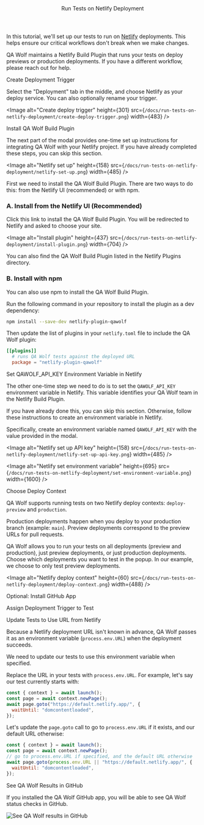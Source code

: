 

<Layout>

<Header>Run Tests on Netlify Deployment</Header>

In this tutorial, we'll set up our tests to run on <a href="https://www.netlify.com/" target="_blank">Netlify</a> deployments. This helps ensure our critical workflows don't break when we make changes.

QA Wolf maintains a <ExternalLink href="https://app.netlify.com/plugins/netlify-plugin-qawolf/install">Netlify Build Plugin</ExternalLink> that runs your tests on <ExternalLink href="https://www.netlify.com/blog/2016/07/20/introducing-deploy-previews-in-netlify">deploy previews</ExternalLink> or production deployments. If you have a different workflow, please <ExternalLink href="https://slack.qawolf.com">reach out for help</ExternalLink>.

<SubHeader>Create Deployment Trigger</SubHeader>

<CreateTrigger description="on Netlify deployments" />

Select the "Deployment" tab in the middle, and choose Netlify as your deploy service.
You can also optionally rename your trigger.

<Image
  alt="Create deploy trigger"
  height={301}
  src={`/docs/run-tests-on-netlify-deployment/create-deploy-trigger.png`}
  width={483}
/>

<SubHeader>Install QA Wolf Build Plugin</SubHeader>

The next part of the modal provides one-time set up instructions for integrating QA Wolf with your Netlify project. If you have already completed these steps, you can skip this section.

<Image
  alt="Netlify set up"
  height={158}
  src={`/docs/run-tests-on-netlify-deployment/netlify-set-up.png`}
  width={485}
/>

First we need to install the QA Wolf Build Plugin. There are two ways to do this: from the <ExternalLink href="https://app.netlify.com/plugins/netlify-plugin-qawolf/install">Netlify UI</ExternalLink> (recommended) or with <ExternalLink href="https://www.npmjs.com/">npm</ExternalLink>.

### A. Install from the Netlify UI (Recommended)

Click <ExternalLink href="https://app.netlify.com/plugins/netlify-plugin-qawolf/install">
this link to install the QA Wolf Build Plugin</ExternalLink>. You will be redirected to Netlify and asked to choose your site.

<Image
  alt="Install plugin"
  height={437}
  src={`/docs/run-tests-on-netlify-deployment/install-plugin.png`}
  width={704}
/>

You can also find the QA Wolf Build Plugin listed in the <ExternalLink href="https://app.netlify.com/plugins">Netlify Plugins directory</ExternalLink>.

### B. Install with npm

You can also use <ExternalLink href="https://www.npmjs.com/">npm</ExternalLink> to install the QA Wolf Build Plugin.

Run the following command in your repository to install the plugin as a dev dependency:

```bash
npm install --save-dev netlify-plugin-qawolf
```

Then update the list of plugins in your `netlify.toml` file to include the QA Wolf plugin:

```toml
[[plugins]]
  # runs QA Wolf tests against the deployed URL
  package = "netlify-plugin-qawolf"
```

<SubHeader>Set QAWOLF_API_KEY Environment Variable in Netlify</SubHeader>

The other one-time step we need to do is to set the `QAWOLF_API_KEY` environment variable in Netlify. This variable identifies your QA Wolf team in the Netlify Build Plugin.

If you have already done this, you can skip this section. Otherwise, follow <ExternalLink href="https://docs.netlify.com/configure-builds/environment-variables/#declare-variables">these instructions</ExternalLink> to create an environment variable in Netlify.

Specifically, create an environment variable named `QAWOLF_API_KEY` with the value provided in the modal.

<Image
  alt="Netlify set up API key"
  height={158}
  src={`/docs/run-tests-on-netlify-deployment/netlify-set-up-api-key.png`}
  width={485}
/>

<Image
  alt="Netlify set environment variable"
  height={695}
  src={`/docs/run-tests-on-netlify-deployment/set-environment-variable.png`}
  width={1600}
/>

<SubHeader>Choose Deploy Context</SubHeader>

QA Wolf supports running tests on two Netlify <ExternalLink href="https://docs.netlify.com/site-deploys/overview/#deploy-contexts">deploy contexts</ExternalLink>: `deploy-preview` and `production`.

Production deployments happen when you deploy to your production branch (example: `main`). Preview deployments correspond to the preview URLs for pull requests.

QA Wolf allows you to run your tests on all deployments (preview and production), just preview deployments, or just production deployments. Choose which deployments you want to test in the popup. In our example, we choose to only test preview deployments.

<Image
  alt="Netlify deploy context"
  height={60}
  src={`/docs/run-tests-on-netlify-deployment/deploy-context.png`}
  width={488}
/>

<SubHeader>Optional: Install GitHub App</SubHeader>

<InstallGitHubApp service="netlify" />

<ChooseEnvironment />

<SubHeader>Assign Deployment Trigger to Test</SubHeader>

<AssignTrigger doc="run-tests-on-netlify-deployment" />

<SubHeader>Update Tests to Use URL from Netlify</SubHeader>

Because a Netlify deployment URL isn't known in advance, QA Wolf passes it as an <Link href="use-environment-variables">environment variable</Link> (`process.env.URL`) when the deployment succeeds.

We need to update our tests to use this environment variable when specified.

Replace the URL in your tests with `process.env.URL`. For example, let's say our test currently starts with:

```js
const { context } = await launch();
const page = await context.newPage();
await page.goto("https://default.netlify.app/", {
  waitUntil: "domcontentloaded",
});
```

Let's update the `page.goto` call to go to `process.env.URL` if it exists, and our default URL otherwise:

```js
const { context } = await launch();
const page = await context.newPage();
// go to process.env.URL if specified, and the default URL otherwise
await page.goto(process.env.URL || "https://default.netlify.app/", {
  waitUntil: "domcontentloaded",
});
```

<SubHeader>See QA Wolf Results in GitHub</SubHeader>

If you <Link href="#optional-install-git-hub-app">installed the QA Wolf GitHub app</Link>, you will be able to see QA Wolf status checks in GitHub.

<Image
  alt="See QA Wolf results in GitHub"
  height={299}
  src="/docs/run-tests-on-netlify-deployment/github-checks.png"
  width={600}
/>

<ViewRunHistory description="on Netlify deployments" />

</Layout>
